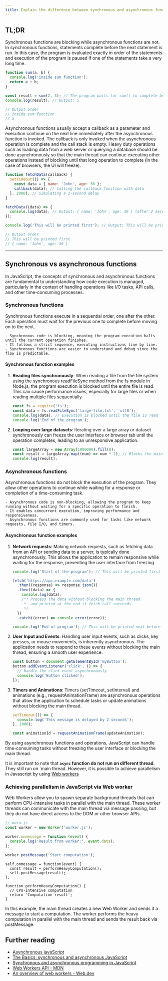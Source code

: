 ```yaml
---
title: Explain the difference between synchronous and asynchronous functions
---
```


## TL;DR

Synchronous functions are blocking while asynchronous functions are not. In synchronous functions, statements complete before the next statement is run. In this case, the program is evaluated exactly in order of the statements and execution of the program is paused if one of the statements take a very long time.

```js
function sum(a, b) {
  console.log('inside sum function');
  return a + b;
}

const result = sum(2, 3); // The program waits for sum() to complete before assigning the result
console.log(result); // Output: 5

// Output order
// inside sum function
// 5
```

Asynchronous functions usually accept a callback as a parameter and execution continue on the next line immediately after the asynchronous function is invoked. The callback is only invoked when the asynchronous operation is complete and the call stack is empty. Heavy duty operations such as loading data from a web server or querying a database should be done asynchronously so that the main thread can continue executing other operations instead of blocking until that long operation to complete (in the case of browsers, the UI will freeze).

```js
function fetchData(callback) {
  setTimeout(() => {
    const data = { name: 'John', age: 30 };
    callback(data); // Calling the callback function with data
  }, 2000); // Simulating a 2-second delay
}

fetchData((data) => {
  console.log(data); // Output: { name: 'John', age: 30 } (after 2 seconds)
});

console.log('This will be printed first'); // Output: This will be printed first

// Output order
// This will be printed first
// { name: 'John', age: 30 }
```

---

## Synchronous vs asynchronous functions

In JavaScript, the concepts of synchronous and asynchronous functions are fundamental to understanding how code execution is managed, particularly in the context of handling operations like I/O tasks, API calls, and other time-consuming processes.

### Synchronous functions

Synchronous functions execute in a sequential order, one after the other. Each operation must wait for the previous one to complete before moving on to the next.

    - Synchronous code is blocking, meaning the program execution halts until the current operation finishes.
    - It follows a strict sequence, executing instructions line by line.
    - Synchronous functions are easier to understand and debug since the flow is predictable.

#### Synchronous function examples

1. **Reading files synchronously**: When reading a file from the file system using the synchronous readFileSync method from the fs module in Node.js, the program execution is blocked until the entire file is read. This can cause performance issues, especially for large files or when reading multiple files sequentially

   ```js
   const fs = require('fs');
   const data = fs.readFileSync('large-file.txt', 'utf8');
   console.log(data); // Execution is blocked until the file is read
   console.log('End of the program');
   ```

2. **Looping over large datasets**: Iterating over a large array or dataset synchronously can freeze the user interface or browser tab until the operation completes, leading to an unresponsive application.

   ```js
   const largeArray = new Array(1000000).fill(0);
   const result = largeArray.map((num) => num * 2); // Blocks the main thread
   console.log(result);
   ```

### Asynchronous functions

Asynchronous functions do not block the execution of the program. They allow other operations to continue while waiting for a response or completion of a time-consuming task.

    - Asynchronous code is non-blocking, allowing the program to keep running without waiting for a specific operation to finish.
    - It enables concurrent execution, improving performance and responsiveness.
    - Asynchronous functions are commonly used for tasks like network requests, file I/O, and timers.

#### Asynchronous function examples

1. **Network requests**: Making network requests, such as fetching data from an API or sending data to a server, is typically done asynchronously. This allows the application to remain responsive while waiting for the response, preventing the user interface from freezing

   ```js
   console.log('Start of the program'); // This will be printed first as program starts here

   fetch('https://api.example.com/data')
     .then((response) => response.json())
     .then((data) => {
       console.log(data);
       /** Process the data without blocking the main thread
        *  and printed at the end if fetch call succeeds
        */
     })
     .catch((error) => console.error(error));

   console.log('End of program'); // This will be printed next before the fetch callback
   ```

2. **User Input and Events**: Handling user input events, such as clicks, key presses, or mouse movements, is inherently asynchronous. The application needs to respond to these events without blocking the main thread, ensuring a smooth user experience.

   ```js
   const button = document.getElementById('myButton');
   button.addEventListener('click', () => {
     // Handle the click event asynchronously
     console.log('Button clicked');
   });
   ```

3. **Timers and Animations**: Timers (setTimeout, setInterval) and animations (e.g., requestAnimationFrame) are asynchronous operations that allow the application to schedule tasks or update animations without blocking the main thread.

   ```js
   setTimeout(() => {
     console.log('This message is delayed by 2 seconds');
   }, 2000);

   const animationId = requestAnimationFrame(updateAnimation);
   ```

By using asynchronous functions and operations, JavaScript can handle time-consuming tasks without freezing the user interface or blocking the main thread.

It is important to note that **`async` function do not run on different thread**. They still run on `main thread. However, it is possible to achieve parallelism in Javascript by using [Web workers](https://developer.mozilla.org/en-US/docs/Web/API/Web_Workers_API/Using_web_workers)

### Achieving parallelism in JavaScript via Web worker

Web Workers allow you to spawn separate background threads that can perform CPU-intensive tasks in parallel with the main thread. These worker threads can communicate with the main thread via message passing, but they do not have direct access to the DOM or other browser APIs.

```js
// main.js
const worker = new Worker('worker.js');

worker.onmessage = function (event) {
  console.log('Result from worker:', event.data);
};

worker.postMessage('Start computation');
```

```js// worker.js
self.onmessage = function(event) {
  const result = performHeavyComputation();
  self.postMessage(result);
};

function performHeavyComputation() {
  // CPU-intensive computation
  return 'Computation result';
}
```

In this example, the main thread creates a new Web Worker and sends it a message to start a computation. The worker performs the heavy computation in parallel with the main thread and sends the result back via postMessage.

## Further reading

- [Asynchronous javaScript](https://developer.mozilla.org/en-US/docs/Learn/JavaScript/Asynchronous)
- [The Basics: synchronous and asynchronous JavaScript](https://www.linkedin.com/pulse/basics-synchronous-asynchronous-javascript-abdulkabir-okeowo)
- [Synchronous and asynchronous programming in JavaScript](https://code.pieces.app/blog/synchronous-and-asynchronous-programming-in-javascript)
- [Web Workers API - MDN](https://developer.mozilla.org/en-US/docs/Web/API/Web_Workers_API)
- [An overview of web workers - Web.dev](https://web.dev/learn/performance/web-worker-overview)
